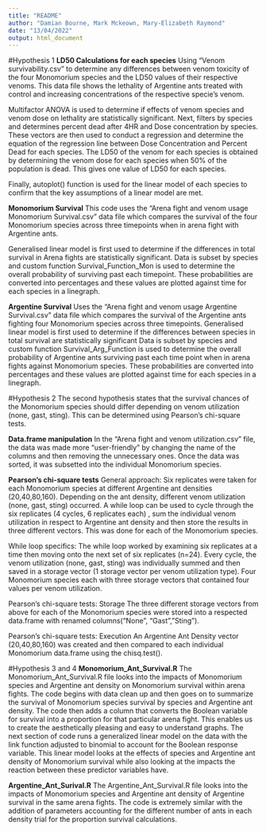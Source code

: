 ```yaml
---
title: "README"
author: "Damian Bourne, Mark Mckeown, Mary-Elizabeth Raymond"
date: "13/04/2022"
output: html_document
---
```

#Hypothesis 1
**LD50 Calculations for each species**
Using "Venom survivability.csv" to determine any differences between venom toxicity of the four Monomorium species and the LD50 values of their respective venoms. This data file shows the lethality of  Argentine ants treated with control and increasing concentrations of the respective specie's venom.

Multifactor ANOVA is used to determine if effects of venom species and venom dose on lethality are statistically significant. 
Next, filters by species and determines percent dead after 4HR and Dose concentration by species. These vectors are then used to conduct a regression and determine the equation of the regression line between Dose Concentration and Percent Dead for each species. The LD50 of the venom for each species is obtained by determining the venom dose for each species when 50% of the population is dead. This gives one value of LD50 for each species.

Finally, autoplot() function is used for the linear model of each species to confirm that the key assumptions of a linear model are met.

**Monomorium Survival**
This code uses the "Arena fight and venom usage Monomorium Survival.csv" data file which compares the survival of the four Monomorium species across three timepoints when in arena fight with Argentine ants.

Generalised linear model is first used to determine if the differences in total survival in Arena fights are statistically significant.
Data is subset by species and custom function Survival_Function_Mon is used to determine the overall probability of surviving past each timepoint. These probabilities are converted into percentages and these values are plotted against time for each species in a linegraph.  

**Argentine Survival**
Uses the "Arena fight and venom usage Argentine Survival.csv" data file which compares the survival of the Argentine ants fighting four Monomorium species across three timepoints.
Generalised linear model is first used to determine if the differences between species in total survival are statistically significant
Data is subset by species and custom function Survival_Arg_Function is used to determine the overall probability of Argentine ants surviving past each time point when in arena fights against Monomorium species. These probabilities are converted into percentages and these values are plotted against time for each species in a linegraph. 

#Hypothesis 2
The second hypothesis states that the survival chances of the Monomorium species should differ depending on venom utilization (none, gast, sting). This can be determined using Pearson's chi-square tests.

**Data.frame manipulation**
In the “Arena fight and venom utilization.csv” file, the data was made more “user-friendly” by changing the name of the columns and then removing the unnecessary ones. Once the data was sorted, it was subsetted into the individual Monomorium species.

**Pearson's chi-square tests**
General approach:
Six replicates were taken for each Monomorium species at different Argentine ant densities (20,40,80,160). Depending on the ant density, different venom utilization (none, gast, sting) occurred. A while loop can be used to cycle through the six replicates (4 cycles, 6 replicates each) , sum the individual venom utilization in respect to Argentine ant density and then store the results in three different vectors. This was done for each of the Monomorium species.

While loop specifics:
The while loop worked by examining six replicates at a time then moving onto the next set of six replicates (n=24). Every cycle, the venom utilization (none, gast, sting) was individually summed and then saved in a storage vector (1 storage vector per venom utilization type). Four Monomorium species each with three storage vectors that contained four values per venom utilization.


Pearson's chi-square tests: Storage
The three different storage vectors from above for each of the Monomorium species were stored into a respected data.frame with renamed columns(“None”, “Gast”,”Sting”).

Pearson's chi-square tests: Execution
An Argentine Ant Density vector (20,40,80,160) was created and then compared to each individual Monomorium data.frame using the chisq.test().

#Hypothesis 3 and 4
**Monomorium_Ant_Survival.R**
The Monomorium_Ant_Survival.R file looks into the impacts of Monomorium species and Argentine ant density on Monomorium survival within arena fights. The code begins with data clean up and then goes on to summarize the survival of Monomorium species survival by species and Argentine ant density. The code then adds a column that converts the Boolean variable for survival into a proportion for that particular arena fight. This enables us to create the aesthetically pleasing and easy to understand graphs. The next section of code runs a generalized linear model on the data with the link function adjusted to binomial to account for the Boolean response variable. This linear model looks at the effects of species and Argentine ant density of Monomorium survival while also looking at the impacts the reaction between these predictor variables have. 

**Argentine_Ant_Surival.R**
The Argentine_Ant_Survival.R file looks into the impacts of Monomorium species and Argentine ant density of Argentine survival in the same arena fights. The code is extremely similar with the addition of parameters accounting for the different number of ants in each density trial for the proportion survival calculations. 









